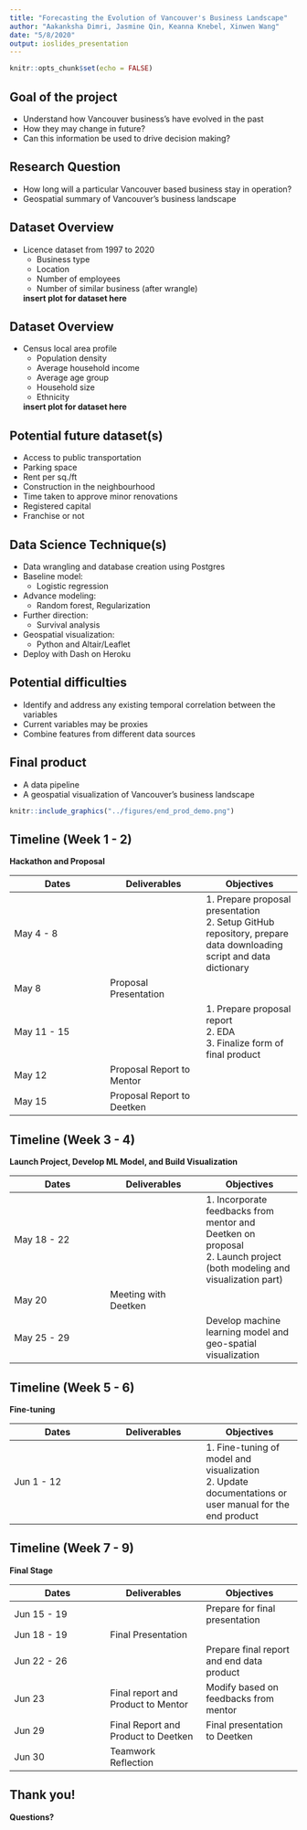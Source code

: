 ```yaml
---
title: "Forecasting the Evolution of Vancouver's Business Landscape"
author: "Aakanksha Dimri, Jasmine Qin, Keanna Knebel, Xinwen Wang"
date: "5/8/2020"
output: ioslides_presentation
---
```


```r
knitr::opts_chunk$set(echo = FALSE)
```

## Goal of the project
- Understand how Vancouver business's have evolved in the past
- How they may change in future?
- Can this information be used to drive decision making?

## Research Question
- How long will a particular Vancouver based business stay in operation?
- Geospatial summary of Vancouver's business landscape

## Dataset Overview
- Licence dataset from 1997 to 2020
  - Business type 
  - Location
  - Number of employees
  - Number of similar business (after wrangle)
  
  **insert plot for dataset here**


## Dataset Overview
- Census local area profile
  - Population density
  - Average household income
  - Average age group
  - Household size
  - Ethnicity
  
  **insert plot for dataset here**
  
## Potential future dataset(s)
  - Access to public transportation 
  - Parking space
  - Rent per sq./ft 
  - Construction in the neighbourhood
  - Time taken to approve minor renovations
  - Registered capital
  - Franchise or not
  
## Data Science Technique(s)
  - Data wrangling and database creation using Postgres
  - Baseline model: 
    - Logistic regression
  - Advance modeling: 
    - Random forest, Regularization
  - Further direction: 
    - Survival analysis
  - Geospatial visualization:
    - Python and Altair/Leaflet
  - Deploy with Dash on Heroku
  
## Potential difficulties
- Identify and address any existing temporal correlation between the variables
- Current variables may be proxies
- Combine features from different data sources

## Final product
- A data pipeline
- A geospatial visualization of Vancouver's business landscape

```r
knitr::include_graphics("../figures/end_prod_demo.png")
```

## Timeline (Week 1 - 2)
 
**Hackathon and Proposal**

|Dates   |Deliverables   |Objectives   |
|---|---|---|
|May 4 - 8   |   |1. Prepare proposal presentation<br> 2. Setup GitHub repository, prepare data downloading script and data dictionary  |
|May 8   |Proposal Presentation   |   |
|May 11 - 15   |   |1. Prepare proposal report<br>2. EDA<br>3. Finalize form of final product   |
|May 12   |Proposal Report to Mentor   |   |
|May 15   |Proposal Report to Deetken   |   |

## Timeline (Week 3 - 4)

**Launch Project, Develop ML Model, and Build Visualization**

|Dates   |Deliverables   |Objectives   |
|---|---|---|
|May 18 - 22   |   |1. Incorporate feedbacks from mentor and Deetken on proposal<br>2. Launch project (both modeling and visualization part)   |
|May 20   |Meeting with Deetken   |   |
|May 25 - 29   |   |Develop machine learning model and geo-spatial visualization   |


## Timeline (Week 5 - 6)

**Fine-tuning**

|Dates   |Deliverables   |Objectives   |
|---|---|---|
|Jun 1 - 12   |   |1. Fine-tuning of model and visualization<br>2. Update documentations or user manual for the end product   |

## Timeline (Week 7 - 9)

**Final Stage**

|Dates   |Deliverables   |Objectives   |
|---|---|---|
|Jun 15 - 19   |   |Prepare for final presentation   |
|Jun 18 - 19   |Final Presentation   |   |
|Jun 22 - 26   |   |Prepare final report and end data product   |
|Jun 23   |Final report and Product to Mentor   |Modify based on feedbacks from mentor   |
|Jun 29    | Final Report and Product to Deetken   |Final presentation to Deetken   |
|Jun 30   |Teamwork Reflection   |   |


## Thank you! 

**Questions?**


